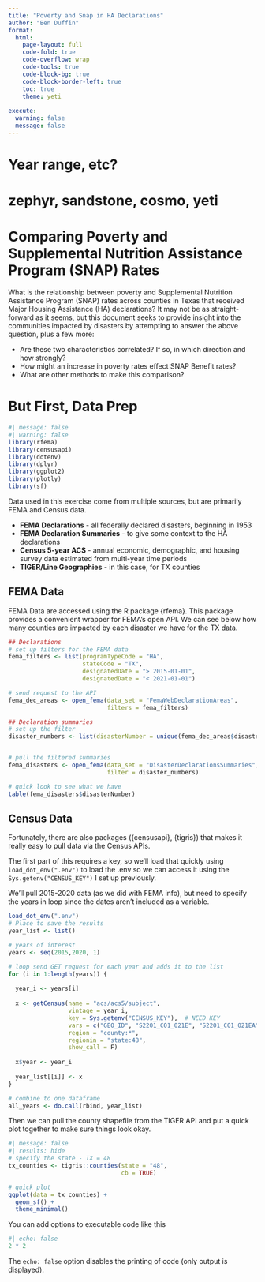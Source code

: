 ```yaml
---
title: "Poverty and Snap in HA Declarations"
author: "Ben Duffin"
format: 
  html: 
    page-layout: full
    code-fold: true
    code-overflow: wrap
    code-tools: true
    code-block-bg: true
    code-block-border-left: true
    toc: true
    theme: yeti
    
execute: 
  warning: false
  message: false
---
```

# Year range, etc? 

# zephyr, sandstone, cosmo, yeti

# Comparing Poverty and Supplemental Nutrition Assistance Program (SNAP) Rates 

What is the relationship between poverty and Supplemental Nutrition Assistance Program (SNAP) rates across counties in Texas that received Major Housing Assistance (HA) declarations? It may not be as straight-forward as it seems, but this document seeks to provide insight into the communities impacted by disasters by attempting to answer the above question, plus a few more: 

* Are these two characteristics correlated? If so, in which direction and how strongly? 
* How might an increase in poverty rates effect SNAP Benefit rates? 
* What are other methods to make this comparison? 



# But First, Data Prep 

```r
#| message: false
#| warning: false
library(rfema)
library(censusapi)
library(dotenv)
library(dplyr) 
library(ggplot2) 
library(plotly) 
library(sf)
```

Data used in this exercise come from multiple sources, but are primarily FEMA and Census data. 

* **FEMA Declarations** - all federally declared disasters, beginning in 1953
* **FEMA Declaration Summaries** - to give some context to the HA declarations
* **Census 5-year ACS** - annual economic, demographic, and housing survey data estimated from multi-year time periods
* **TIGER/Line Geographies** - in this case, for TX counties


## FEMA Data

FEMA Data are accessed using the R package {rfema}. This package provides a convenient wrapper for FEMA's open API. We can see below how many counties are impacted by each disaster we have for the TX data. 

```r

## Declarations 
# set up filters for the FEMA data 
fema_filters <- list(programTypeCode = "HA", 
                     stateCode = "TX", 
                     designatedDate = "> 2015-01-01",
                     designatedDate = "< 2021-01-01")

# send request to the API
fema_dec_areas <- open_fema(data_set = "FemaWebDeclarationAreas", 
                            filters = fema_filters)

## Declaration summaries 
# set up the filter
disaster_numbers <- list(disasterNumber = unique(fema_dec_areas$disasterNumber))


# pull the filtered summaries 
fema_disasters <- open_fema(data_set = "DisasterDeclarationsSummaries", 
                            filter = disaster_numbers)

# quick look to see what we have 
table(fema_disasters$disasterNumber)

```


## Census Data 

Fortunately, there are also packages ({censusapi}, {tigris}) that makes it really easy to pull data via the Census APIs. 

The first part of this requires a key, so we'll load that quickly using `load_dot_env(".env")` to load the .env so we can access it using the `Sys.getenv("CENSUS_KEY")` I set up previously. 

We'll pull 2015-2020 data (as we did with FEMA info), but need to specify the years in loop since the dates aren't included as a variable. 

```r

load_dot_env(".env")
# Place to save the results 
year_list <- list()

# years of interest
years <- seq(2015,2020, 1)

# loop send GET request for each year and adds it to the list 
for (i in 1:length(years)) {
  
  year_i <- years[i]
  
  x <- getCensus(name = "acs/acs5/subject", 
                 vintage = year_i, 
                 key = Sys.getenv("CENSUS_KEY"),  # NEED KEY 
                 vars = c("GEO_ID", "S2201_C01_021E", "S2201_C01_021EA", "S2201_C03_001E", "S2201_C03_001EA", "S2201_C01_001E", "S2201_C01_001EA"), 
                 region = "county:*",
                 regionin = "state:48",
                 show_call = F)
  
  x$year <- year_i
  
  year_list[[i]] <- x
}

# combine to one dataframe
all_years <- do.call(rbind, year_list)

```

Then we can pull the county shapefile from the TIGER API and put a quick plot together to make sure things look okay. 

```r
#| message: false
#| results: hide
# specify the state - TX = 48
tx_counties <- tigris::counties(state = "48", 
                                cb = TRUE)

# quick plot 
ggplot(data = tx_counties) + 
  geom_sf() + 
  theme_minimal()

```

You can add options to executable code like this 

```r
#| echo: false
2 * 2
```

The `echo: false` option disables the printing of code (only output is displayed).
